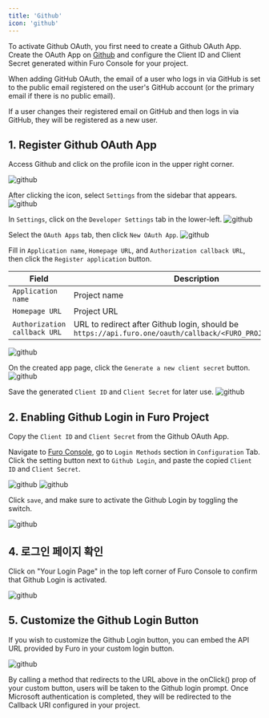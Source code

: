 ```yaml
---
title: 'Github'
icon: 'github'
---
```


To activate Github OAuth, you first need to create a Github OAuth App. Create the OAuth App on [Github](https://github.com/) and configure the Client ID and Client Secret generated within Furo Console for your project.

<Note>
When adding GitHub OAuth, the email of a user who logs in via GitHub is set to the public email registered on the user's GitHub account (or the primary email if there is no public email).

If a user changes their registered email on GitHub and then logs in via GitHub, they will be registered as a new user.
</Note>
## 1. Register Github OAuth App

Access Github and click on the profile icon in the upper right corner.

<img src="/images/github1.png" alt="github" />

After clicking the icon, select `Settings` from the sidebar that appears.
<img src="/images/github2.png" alt="github" />

In `Settings`, click on the `Developer Settings` tab in the lower-left.
<img src="/images/github3.png" alt="github" />

Select the `OAuth Apps` tab, then click `New OAuth App`.
<img src="/images/github4.png" alt="github" />

Fill in `Application name`, `Homepage URL`, and `Authorization callback URL`, then click the `Register application` button.

| Field | Description |
| ----- | ----------- |
| `Application name` | Project name |
| `Homepage URL` | Project URL |
| `Authorization callback URL` | URL to redirect after Github login, should be `https://api.furo.one/oauth/callback/<FURO_PROJECT_CLIENT_ID>`|

<img src="/images/github5.png" alt="github" />

On the created app page, click the `Generate a new client secret` button.
<img src="/images/github6.png" alt="github" />

Save the generated `Client ID` and `Client Secret` for later use.
<img src="/images/github7.png" alt="github" />

## 2.  Enabling Github Login in Furo Project

Copy the `Client ID` and `Client Secret` from the Github OAuth App.

Navigate to [Furo Console](https://console.furo.one), go to `Login Methods` section in `Configuration` Tab.
Click the setting button next to `Github Login`, and paste the copied `Client ID` and `Client Secret`.

<img src="/images/github8.png" alt="github" />

<img src="/images/github9.png" alt="github" />

Click `save`, and make sure to activate the Github Login by toggling the switch.

<img src="/images/github10.png" alt="github" />

## 4. 로그인 페이지 확인

Click on "Your Login Page" in the top left corner of Furo Console to confirm that Github Login is activated.

<img src="/images/github11.png" alt="github" />

## 5. Customize the Github Login Button

If you wish to customize the Github Login button, you can embed the API URL provided by Furo in your custom login button.

<img src="/images/github12.png" alt="github" />

By calling a method that redirects to the URL above in the onClick() prop of your custom button, users will be taken to the Github login prompt. Once Microsoft authentication is completed, they will be redirected to the Callback URI configured in your project.
